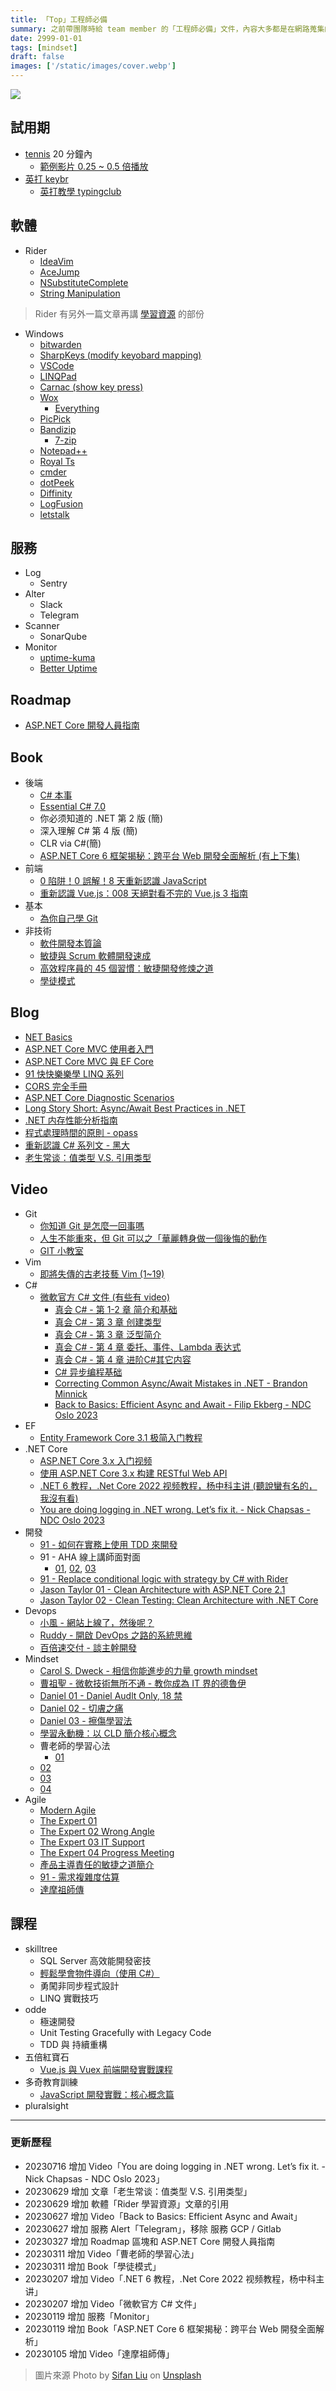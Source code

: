 ```yaml
---
title: 「Top」工程師必備
summary: 之前帶團隊時給 team member 的「工程師必備」文件，內容大多都是在網路蒐集的
date: 2999-01-01
tags: [mindset]
draft: false
images: ['/static/images/cover.webp']
---
```


![](/static/images/cover.webp)

## 試用期

- [tennis](https://i.imgur.com/exkTFNQ.jpg) 20 分鐘內
  - [範例影片 0.25 ~ 0.5 倍播放](https://www.youtube.com/watch?v=VYfrpB4jL7A#)
- [英打 keybr](https://www.keybr.com/)
  - [英打教學 typingclub](https://www.typingclub.com/)

## 軟體

- Rider
  - [IdeaVim](https://plugins.jetbrains.com/plugin/164-ideavim)
  - [AceJump](https://plugins.jetbrains.com/plugin/7086-acejump)
  - [NSubstituteComplete](https://plugins.jetbrains.com/plugin/15798-nsubstitutecomplete)
  - [String Manipulation](https://plugins.jetbrains.com/plugin/2162-string-manipulation)

> Rider 有另外一篇文章再講 [學習資源](https://blog.cashwu.com/blog/rider-learning-tutorials) 的部份

- Windows
  - [bitwarden](https://bitwarden.com/)
  - [SharpKeys (modify keyobard mapping)](https://sharpkeys.en.softonic.com/)
  - [VSCode](https://code.visualstudio.com/)
  - [LINQPad](https://www.linqpad.net/)
  - [Carnac (show key press)](https://github.com/Code52/carnac/releases)
  - [Wox](http://www.wox.one)
    - [Everything](https://www.voidtools.com/)
  - [PicPick](https://picpick.app/zh-tw/)
  - [Bandizip](https://tw.bandisoft.com/bandizip/)
    - [7-zip](https://www.7-zip.org/)
  - [Notepad++](https://notepad-plus-plus.org/)
  - [Royal Ts](https://www.royalapps.com/ts/win/features)
  - [cmder](https://cmder.net/)
  - [dotPeek](https://www.jetbrains.com/decompiler/)
  - [Diffinity](https://truehumandesign.se/s_diffinity.php)
  - [LogFusion](https://www.logfusion.ca/)
  - [letstalk](https://www.letstalk.net/)

## 服務

- Log
  - Sentry
- Alter
  - Slack
  - Telegram
- Scanner
  - SonarQube
- Monitor
  - [uptime-kuma](https://github.com/louislam/uptime-kuma)
  - [Better Uptime](https://betterstack.com/better-uptime)

## Roadmap

- [ASP.NET Core 開發人員指南](https://github.com/MoienTajik/AspNetCore-Developer-Roadmap/blob/master/ReadMe.zh-Hant.md)

## Book

- 後端
  - [C# 本事](https://leanpub.com/csharp-kungfu)
  - [Essential C# 7.0](https://www.tenlong.com.tw/products/9789865004774)
  - 你必须知道的 .NET 第 2 版 (簡)
  - 深入理解 C# 第 4 版 (簡)
  - CLR via C#(簡)
  - [ASP.NET Core 6 框架揭秘：跨平台 Web 開發全面解析 (有上下集)](https://www.tenlong.com.tw/products/9786263333437)
- 前端
  - [0 陷阱！0 誤解！8 天重新認識 JavaScript](https://www.tenlong.com.tw/products/9789864344130)
  - [重新認識 Vue.js：008 天絕對看不完的 Vue.js 3 指南](https://www.tenlong.com.tw/products/9789864345687)
- 基本
  - [為你自己學 Git](https://gitbook.tw/)
- 非技術
  - [軟件開發本質論](https://www.tenlong.com.tw/products/9787115441102)
  - [敏捷與 Scrum 軟體開發速成](https://www.tenlong.com.tw/products/9789864340538)
  - [高效程序員的 45 個習慣：敏捷開發修煉之道](https://www.tenlong.com.tw/products/9787115370365)
  - [學徒模式](https://www.tenlong.com.tw/products/9789862762561)

## Blog

- [NET Basics](https://dusted.codes/dotnet-basics)
- [ASP.NET Core MVC 使用者入門](https://docs.microsoft.com/zh-tw/aspnet/core/tutorials/first-mvc-app/start-mvc?view=aspnetcore-5.0&tabs=visual-studio)
- [ASP.NET Core MVC 與 EF Core](https://docs.microsoft.com/zh-tw/aspnet/core/data/ef-mvc/?view=aspnetcore-5.0)
- [91 快快樂樂學 LINQ 系列](https://dotblogs.com.tw/hatelove/series/1?qq=%E5%BF%AB%E5%BF%AB%E6%A8%82%E6%A8%82%E5%AD%B8LINQ%E7%B3%BB%E5%88%97)
- [CORS 完全手冊](https://blog.huli.tw/2021/02/19/cors-guide-1/)
- [ASP.NET Core Diagnostic Scenarios](https://github.com/davidfowl/AspNetCoreDiagnosticScenarios)
- [Long Story Short: Async/Await Best Practices in .NET](https://url.cashwu.com/3cnxdV6)
- [.NET 内存性能分析指南](https://www.cnblogs.com/InCerry/p/maoni-mem-doc.html)
- [程式處理時間的原則 - opass](https://blog.opasschang.com/process-time-in-program/)
- [重新認識 C# 系列文 - 黑大](https://blog.darkthread.net/blog/cs-in-depth-notes-1/)
- [老生常谈：值类型 V.S. 引用类型](https://www.cnblogs.com/artech/p/17509624.html)

## Video

- Git
  - [你知道 Git 是怎麼一回事嗎](https://www.youtube.com/watch?v=LgTf7m5B0xA&t=2s)
  - [人生不能重來，但 Git 可以之「華麗轉身做一個後悔的動作](https://www.youtube.com/watch?v=kzRfS-AS0g0)
  - [GIT 小教室](https://www.youtube.com/playlist?list=PLBd8JGCAcUAF2_im__kqZTfEAKnlmfPJy)
- Vim
  - [即將失傳的古老技藝 Vim (1~19)](https://www.youtube.com/playlist?list=PLBd8JGCAcUAH56L2CYF7SmWJYKwHQYUDI)
- C#
  - [微軟官方 C# 文件 (有些有 video)](https://learn.microsoft.com/zh-tw/dotnet/csharp/)
    - [真会 C# - 第 1-2 章 简介和基础](https://www.bilibili.com/video/BV1vb411V7u7)
    - [真会 C# - 第 3 章 创建类型](https://www.bilibili.com/video/BV1k4411H7aM)
    - [真会 C# - 第 3 章 泛型简介](https://www.bilibili.com/video/BV1A4411F7fj)
    - [真会 C# - 第 4 章 委托、事件、Lambda 表达式](https://www.bilibili.com/video/BV1Ht41137R1)
    - [真会 C# - 第 4 章 进阶C#其它内容](https://www.bilibili.com/video/BV1At411N74o)
    - [C# 异步编程基础](https://www.bilibili.com/video/BV1Zf4y117fs)
    - [Correcting Common Async/Await Mistakes in .NET - Brandon Minnick](https://www.youtube.com/watch?v=J0mcYVxJEl0)
    - [Back to Basics: Efficient Async and Await - Filip Ekberg - NDC Oslo 2023](https://www.youtube.com/watch?v=n6kiJKr4_oA)
- EF
  - [Entity Framework Core 3.1 极简入门教程](https://www.bilibili.com/video/BV1xa4y1v7rR)
- .NET Core
  - [ASP.NET Core 3.x 入门视频](https://www.bilibili.com/video/BV1c441167KQ)
  - [使用 ASP.NET Core 3.x 构建 RESTful Web API](https://www.bilibili.com/video/av77957694)
  - [.NET 6 教程，.Net Core 2022 视频教程，杨中科主讲 (聽說蠻有名的，我沒有看)](https://www.bilibili.com/video/BV1pK41137He/)
  - [You are doing logging in .NET wrong. Let’s fix it. - Nick Chapsas - NDC Oslo 2023](https://www.youtube.com/watch?v=NlBjVJPkT6M)
- 開發
  - [91 - 如何在實務上使用 TDD 來開發](https://www.youtube.com/watch?v=dZ_uZmoO2Aw)
  - 91 - AHA 線上講師面對面
    - [01](https://www.youtube.com/watch?v=Zu3AIlGCovY), [02](https://www.youtube.com/watch?v=rM55rupxYXk), [03](https://www.youtube.com/watch?v=xKxU2ogmKuU)
  - [91 - Replace conditional logic with strategy by C# with Rider](https://www.youtube.com/watch?v=9rfVe6Uikt0)
  - [Jason Taylor 01 - Clean Architecture with ASP.NET Core 2.1](https://www.youtube.com/watch?v=_lwCVE_XgqI)
  - [Jason Taylor 02 - Clean Testing: Clean Architecture with .NET Core](https://www.youtube.com/watch?v=T6NRcX1vnz8)
- Devops
  - [小風 - 網站上線了，然後呢？](https://storage.ithome.com.tw/video/117817)
  - [Ruddy - 開啟 DevOps 之路的系統思維](https://storage.ithome.com.tw/video/117815)
  - [百倍速交付 - 談主幹開發](https://storage.ithome.com.tw/video/117808)
- Mindset
  - [Carol S. Dweck - 相信你能進步的力量 growth mindset](https://www.youtube.com/watch?v=PfX1YpHzr64&list=PLsZN2BE8Mp5Suc5vXIpoii7cswwCRdHWT)
  - [曹祖聖 - 微軟技術無所不通 - 教你成為 IT 界的德魯伊](https://www.youtube.com/watch?v=LlsKa4_yI48&list=PL1kj4rMQpe0r73e0VrJgdj0AAJ7V4Sv8p)
  - [Daniel 01 - Daniel Audlt Only, 18 禁](https://www.youtube.com/watch?v=vG-4-s0nT6g)
  - [Daniel 02 - 切膚之痛](https://www.youtube.com/watch?v=-ACI_bOqiwc)
  - [Daniel 03 - 擦傷學習法](https://www.youtube.com/watch?v=WVAZnr5JCs0)
  - [學習永動機：以 CLD 簡介核心概念](https://www.youtube.com/watch?v=gmMHX3LpH8s)
  - 曹老師的學習心法
    - [01](https://www.youtube.com/watch?v=l4iYJhaUhGM)
  - [02](https://www.youtube.com/watch?v=JQQRMbeFlMg)
  - [03](https://www.youtube.com/watch?v=WvElIWLJ-ZE)
  - [04](https://www.youtube.com/watch?v=SEqXrWOOMkc)
- Agile
  - [Modern Agile](https://www.youtube.com/watch?v=ChTDwUK3Fw0)
  - [The Expert 01](https://www.youtube.com/watch?v=BKorP55Aqvg&list=PL1kj4rMQpe0r73e0VrJgdj0AAJ7V4Sv8p)
  - [The Expert 02 Wrong Angle](https://www.youtube.com/watch?v=mokllJ_Sz_g&list=PLKlTnphWMK_pbfHE4VilQg3GjVuXJdo5I)
  - [The Expert 03 IT Support](https://www.youtube.com/watch?v=ZOzzRlc_qho&list=PLKlTnphWMK_pbfHE4VilQg3GjVuXJdo5I)
  - [The Expert 04 Progress Meeting](https://www.youtube.com/watch?v=u8Kt7fRa2Wc&list=PLKlTnphWMK_pbfHE4VilQg3GjVuXJdo5I)
  - [產品主導責任的敏捷之道簡介](https://www.youtube.com/watch?v=502ILHjX9EE)
  - [91 - 需求複雜度估算](https://www.youtube.com/watch?v=eekUWYrvcQ8)
  - [達摩祖師傳](https://youtu.be/J_mb2RZJe-M)

## 課程

- skilltree
  - SQL Server 高效能開發密技
  - [輕鬆學會物件導向（使用 C#）](https://skilltree.my/events/2021/4/10/oop-batch-19)
  - 勇闖非同步程式設計
  - LINQ 實戰技巧
- odde
  - 極速開發
  - Unit Testing Gracefully with Legacy Code
  - TDD 與 持續重構
- 五倍紅寶石
  - [Vue.js 與 Vuex 前端開發實戰課程](https://www.5xruby.tw/courses/vue-js)
- 多奇教育訓練
  - [JavaScript 開發實戰：核心概念篇](https://www.accupass.com/event/2101120650596138614060)
- pluralsight

---

### 更新歷程

- 20230716 增加 Video「You are doing logging in .NET wrong. Let’s fix it. - Nick Chapsas - NDC Oslo 2023」
- 20230629 增加 文章「老生常谈：值类型 V.S. 引用类型」
- 20230629 增加 軟體「Rider 學習資源」文章的引用
- 20230627 增加 Video「Back to Basics: Efficient Async and Await」
- 20230627 增加 服務 Alert「Telegram」，移除 服務 GCP / Gitlab
- 20230327 增加 Roadmap 區塊和 ASP.NET Core 開發人員指南
- 20230311 增加 Video「曹老師的學習心法」
- 20230311 增加 Book「學徒模式」
- 20230207 增加 Video「.NET 6 教程，.Net Core 2022 视频教程，杨中科主讲」
- 20230207 增加 Video「微軟官方 C# 文件」
- 20230119 增加 服務「Monitor」
- 20230119 增加 Book「ASP.NET Core 6 框架揭秘：跨平台 Web 開發全面解析」
- 20230105 增加 Video「達摩祖師傳」

> 圖片來源 Photo by [Sifan Liu](https://unsplash.com/fansi_sifan?utm_source=unsplash&utm_medium=referral&utm_content=creditCopyText) on [Unsplash](https://unsplash.com/photos/sl_oGl--GrY?utm_source=unsplash&utm_medium=referral&utm_content=creditCopyText)
